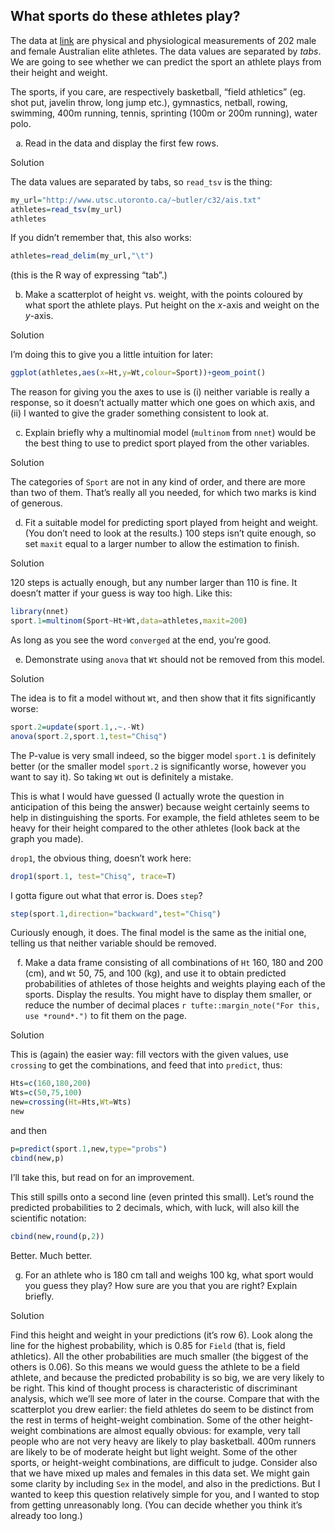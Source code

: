 ##  What sports do these athletes play?


 The data at
[link](http://www.utsc.utoronto.ca/~butler/c32/ais.txt) are physical
and physiological measurements of 202 male and female Australian elite
athletes. The data values are separated by *tabs*. We are going
to see whether we can predict the sport an athlete plays from their
height and weight.

The sports, if you care, are respectively basketball, 
"field athletics" (eg. shot put, javelin throw, long jump etc.),
gymnastics, netball, rowing, swimming, 400m running, tennis, sprinting
(100m or 200m running), water polo.



(a) Read in the data and display the first few rows.

Solution


The data values are separated by tabs, so `read_tsv` is
the thing:
```r
my_url="http://www.utsc.utoronto.ca/~butler/c32/ais.txt"
athletes=read_tsv(my_url)
athletes
```

     

If you didn't remember that, this also works:

```r
athletes=read_delim(my_url,"\t")
```

 

(this is the R way of expressing "tab".)


(b) Make a scatterplot of height vs.\ weight, with the points
coloured by what sport the athlete plays. Put height on the $x$-axis
and weight on the $y$-axis.

Solution


I'm doing this to give you a little intuition for later:
```r
ggplot(athletes,aes(x=Ht,y=Wt,colour=Sport))+geom_point()
```

     

The reason for giving you the axes to use is (i) neither variable is
really a response, so it doesn't actually matter which one goes on
which axis, and (ii) I wanted to give the grader something consistent
to look at.


(c) Explain briefly why a multinomial model (`multinom`
from `nnet`) would be the best thing to use to predict sport
played from the other variables.

Solution


The categories of `Sport` are not in any kind of order, and
there are more than two of them.
That's really all you needed, for which two marks is kind of
generous. 


(d) Fit a suitable model for predicting sport played from
height and weight. (You don't need to look at the results.) 100
steps isn't quite enough, so set `maxit` equal to a larger
number to allow the estimation to finish.

Solution


120 steps is actually enough, but any number larger than 110 is
fine. It doesn't matter if your guess is way too high. Like this:

```r
library(nnet)
sport.1=multinom(Sport~Ht+Wt,data=athletes,maxit=200)
```

 

As long as you see the word `converged` at the end, you're
good. 


(e) Demonstrate using `anova` that `Wt` should
not be removed from this model.

Solution


The idea is to fit a model without `Wt`, and then show that
it fits significantly worse:
```r
sport.2=update(sport.1,.~.-Wt)
anova(sport.2,sport.1,test="Chisq")
```

     

The P-value is very small indeed, so the bigger model `sport.1`
is definitely better (or the smaller model `sport.2` is
significantly worse, however you want to say it). So taking
`Wt` out is definitely a mistake. 

This is what I would have guessed (I actually wrote the question in
anticipation of this being the answer) because weight certainly seems
to help in distinguishing the sports. For example, the field athletes
seem to be heavy for their height compared to the other athletes (look
back at the graph you made). 

`drop1`, the obvious thing, doesn't work here:

```r
drop1(sport.1, test="Chisq", trace=T)
```

 

I gotta figure out what that error is.
Does `step`?

```r
step(sport.1,direction="backward",test="Chisq")
```

 

Curiously enough, it does. The final model is the same as the initial
one, telling us that neither variable should be removed.


(f) Make a data frame consisting of all combinations of
`Ht` 160, 180 and 200 (cm), and `Wt` 50, 75, and 100
(kg), and use it to obtain predicted probabilities of athletes of
those heights and weights playing each of the sports. Display the
results. You might have to display them smaller, or reduce the
number of decimal places
`r tufte::margin_note("For this, use *round*.")` 
to fit them on the page.

Solution


This is (again) the easier way: fill vectors with the given
values, use `crossing` to get the combinations, and feed
that into `predict`, thus:
```r
Hts=c(160,180,200)
Wts=c(50,75,100)
new=crossing(Ht=Hts,Wt=Wts)
new
```

  

and then

```r
p=predict(sport.1,new,type="probs")
cbind(new,p)
```

 

I'll take this, but read on for an improvement.

This still spills onto a second line (even printed this small). Let's
round the predicted probabilities to 2 decimals, which, with luck,
will also kill the scientific notation:

```r
cbind(new,round(p,2))
```

 
Better. Much better.
    

(g) For an athlete who is 180 cm tall and weighs 100 kg, what
 sport would you guess they play? How sure are you that you are
 right? Explain briefly.

Solution


Find this height and weight in your predictions (it's row 6). Look
along the line for the highest probability, which is 0.85 for
`Field` (that is, field athletics). All the other
probabilities are much smaller (the biggest of the others is
0.06). So this means we would guess the athlete to be a field
athlete, and because the predicted probability is so big, we are
very likely to be right.
This kind of thought process is characteristic of discriminant
analysis, which we'll see more of later in the course.
Compare that with the scatterplot you drew earlier: the field
athletes do seem to be distinct from the rest in terms of
height-weight combination. 
Some of the other height-weight combinations are almost equally
obvious: for example, very tall people who are not very heavy are
likely to play basketball. 400m runners are likely to be of
moderate height but light weight. Some of the other sports, or
height-weight combinations, are difficult to judge. Consider also
that we have mixed up males and females in this data set. We might
gain some clarity by including `Sex` in the model, and also
in the predictions. But I wanted to keep this question relatively
simple for you, and I wanted to stop from getting unreasonably
long. (You can decide whether you think it's already too long.)
 


